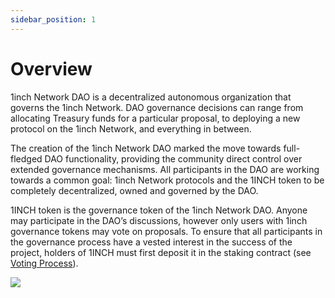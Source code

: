 ```yaml
---
sidebar_position: 1
---
```

# Overview
1inch Network DAO is a decentralized autonomous organization that governs the 1inch Network. DAO governance decisions can range from allocating Treasury funds for a particular proposal, to deploying a new protocol on the 1inch Network, and everything in between.

The creation of the 1inch Network DAO marked the move towards full-fledged DAO functionality, providing the community direct control over extended governance mechanisms. All participants in the DAO are working towards a common goal: 1inch Network protocols and the 1INCH token to be completely decentralized, owned and governed by the DAO.

1INCH token is the governance token of the 1inch Network DAO. Anyone may participate in the DAO’s discussions, however only users with 1inch governance tokens may vote on proposals. To ensure that all participants in the governance process have a vested interest in the success of the project, holders of 1INCH must first deposit it in the staking contract (see [Voting Process](#Voting-Process)). 


![](../../static/img/table_gov_process.png)
